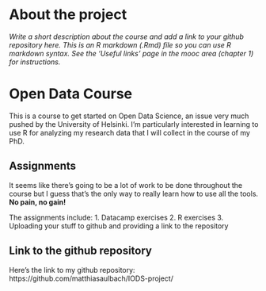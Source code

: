 
# About the project

*Write a short description about the course and add a link to your github repository here. This is an R markdown (.Rmd) file so you can use R markdown syntax. See the 'Useful links' page in the mooc area (chapter 1) for instructions.*

# Open Data Course
This is a course to get started on Open Data Science, an issue very much pushed by the University of Helsinki. I'm particularly interested in learning to use R for analyzing my research data that I will collect in the course of my PhD.

## Assignments
It seems like there's going to be a lot of work to be done throughout the course but I guess that's the only way to really learn how to use all the tools. **No pain, no gain!**

The assignments include:
1. Datacamp exercises
2. R exercises
3. Uploading your stuff to github and providing a link to the repository

## Link to the github repository
Here's the link to my github repository: https://github.com/matthiasaulbach/IODS-project/